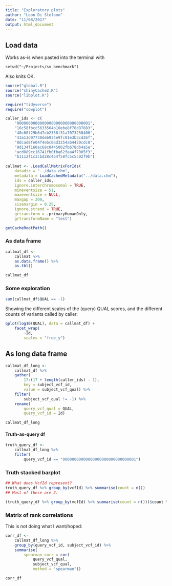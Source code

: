 ```yaml
---
title: "Exploratory plots"
author: "Leon Di Stefano"
date: "11/08/2017"
output: html_document
---
```


## Load data

Works as-is when pasted into the terminal with 
```
setwd("~/Projects/sv_benchmark")
```

Also knits OK.

```r
source("global.R")
source("shinyCache2.R")
source("libplot.R")

require("tidyverse")
require("cowplot")

caller_ids <- c(
	"00000000000000000000000000000001",
	"16c58fbcc5633564b10ebe8f78d87883",
	"40c68f29b6d7cb2358f31a7073250406",
	"43a13d07730deb934e9fc01e3b3cd26f",
	"8dcad8fe04f4ebc0ad3254ab4420cdc8",
	"9d134f160ac68c0445002fbb78db4a5e",
	"acd889cc16741fb0fba62faa4f7005f3",
	"b1112f1c3cbd28c464f58fc5c5c02f9b")
    
callmat <- .LoadCallMatrixForIds(
	datadir = "../data.chm",
	metadata = LoadCachedMetadata("../data.chm"),
	ids = caller_ids,
	ignore.interchromosomal = TRUE, 
	mineventsize = 51, 
	maxeventsize = NULL,
	maxgap = 200,
	sizemargin = 0.25,
	ignore.strand = TRUE,
	grtransform = .primaryHumanOnly,
	grtransformName = "test")
```

```r
getCacheRootPath()
```

### As data frame

```r
callmat_df <-
    callmat %>%
    as.data.frame() %>%
    as.tbl()

callmat_df
```

### Some exploration

```r
sum(callmat_df$QUAL == -1)
```

Showing the different scales of the (query) QUAL scores, and the different
counts of variants called by caller:

```r
qplot(log10(QUAL), data = callmat_df) + 
    facet_wrap(
        ~Id,
        scales = "free_y")
```


## As long data frame

```r
callmat_df_long <-
    callmat_df %>% 
    gather(
        17:(17 + length(caller_ids) - 1), 
        key = subject_vcf_id, 
        value = subject_vcf_qual) %>%
    filter(
        subject_vcf_qual != -1) %>%
    rename(
        query_vcf_qual = QUAL,
        query_vcf_id = Id)

callmat_df_long
```

#### Truth-as-query df

```r
truth_query_df <-
    callmat_df_long %>%
    filter(
        query_vcf_id == "00000000000000000000000000000001")
```

### Truth stacked barplot

```r
## What does VcfId represent?
truth_query_df %>% group_by(vcfId) %>% summarise(count = n())
## Most of these are 2.
```
```r
(truth_query_df %>% group_by(vcfId) %>% summarise(count = n()))$count %>% table
```

### Matrix of rank correlations

This is not doing what I want/hoped:

```r
corr_df <- 
    callmat_df_long %>% 
    group_by(query_vcf_id, subject_vcf_id) %>% 
    summarise(
        spearman_corr = cor(
            query_vcf_qual, 
            subject_vcf_qual,
            method = "spearman"))

corr_df
```










